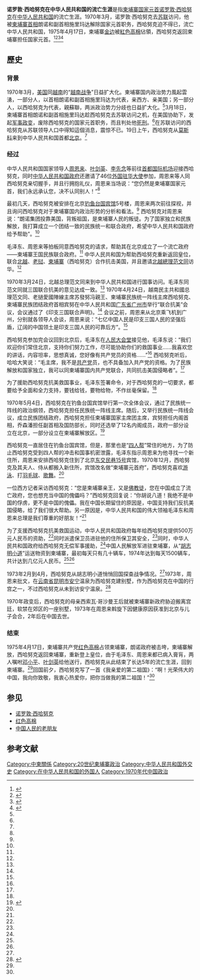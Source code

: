 {{noteTA
|1=zh-cn:朗诺;zh-tw:龍諾;zh-hk:朗諾;
|2=zh-cn:西哈努克;zh-tw:施亞努;zh-hk:施漢諾;zh-sg:西哈诺;
}}'''诺罗敦·西哈努克在中华人民共和国的流亡生涯'''是指[[柬埔寨国王|柬埔寨国家元首]][[诺罗敦·西哈努克|诺罗敦·西哈努克]]在[[中华人民共和国|中华人民共和国]]的流亡生涯。1970年3月，诺罗敦·西哈努克去[[苏联|苏联]]访问，他被[[柬埔寨首相|柬埔寨首相]]朗诺和副首相施里玛达解除国家元首职务，西哈努克迫不得已，流亡中华人民共和国，1975年4月17日，柬埔寨[[金边|金边]]被[[紅色高棉|紅色高棉]]佔領，西哈努克返回柬埔寨担任国家元首。<ref name="fish" >{{cite journal | author1 =李哲 | title =《西哈努克在中国的5年流亡岁月》| journal =《[[老年人_(杂志)|老年人]]》 | volume =6 | year = 2013 | pages =38-39  | issn =1007-2616 }}</ref><ref name="rmw" >{{cite web |url=http://theory.people.com.cn/n/2012/1015/c148980-19262314.html |title=回顾历史：西哈努克亲王流亡中国五年间 |accessdate=2013-12-04 |date=2012-10-15 |publisher=人民网 |work=万鹏 |archive-url=https://web.archive.org/web/20140301130505/http://theory.people.com.cn/n/2012/1015/c148980-19262314.html |archive-date=2014-03-01 |dead-url=yes }}</ref><ref name="china" >{{cite web |url=http://www.china.com.cn/photochina/zhuanti/2012-10/18/content_26832159_3.htm |title=西哈努克亲王流亡中国五年间[组图] |accessdate=2013-12-04 |date=2012-10-18 |work=中国网 |archive-date=2014-03-02 |archive-url=https://web.archive.org/web/20140302202257/http://www.china.com.cn/photochina/zhuanti/2012-10/18/content_26832159_3.htm |dead-url=no }}</ref><ref name="man">{{cite web|url=http://ngzb.gxnews.com.cn/html/2012-10/16/content_742053.htm|title=西哈努克流亡中国时获隆重接待|accessdate=2013-12-04|date=2012-10-16|work=南国早报|deadurl=yes|archiveurl=https://web.archive.org/web/20140302140855/http://ngzb.gxnews.com.cn/html/2012-10/16/content_742053.htm|archivedate=2014-03-02|df=}}</ref>

==歷史==
===背景===
1970年3月，[[美国|美国]]同[[越南|越南]]的“[[越南战争|越南战争]]”日益扩大化。柬埔寨国内政治势力風起雲湧，一部分人，以首相朗诺和副首相施里玛达为代表，亲西方、亲美国；另一部分人，以西哈努克为代表，親蘇聯，两派政治势力分歧也日益扩大化。<ref name="fish" />3月18日，柬埔寨首相朗诺和副首相施里玛达趁西哈努克去苏联访问之机，在美国协助下，发起[[1970年柬埔寨政變|军事政变]]，废除西哈努克的国家元首职务，而且判处他[[死刑|死刑]]。<ref name="fish" />在苏联访问的西哈努克从苏联领导人口中得知這個消息，震惊不已。19日上午，西哈努克从[[莫斯科|莫斯科]]来到中华人民共和国首都[[北京|北京]]。<ref name="fish" />

===经过===
中华人民共和国国家领导人[[周恩来|周恩来]]、[[叶剑英|叶剑英]]、[[李先念|李先念]]等前往[[首都国际机场|首都国际机场]]迎接西哈努克，同时[[中华人民共和国政府|中华人民共和国政府]]还邀请了46位[[使节|外国驻华大使]]参加，周恩来等人同西哈努克亲切握手，并且行拥抱礼仪，周恩来当场说：“您仍然是柬埔寨国家元首，我们永远承认您，决不认同别人！”<ref name="fish" />

最初几天，西哈努克被安排在北京[[钓鱼台国宾馆|钓鱼台国宾馆]]5号楼，周恩来两次前往探视，并且询问西哈努克对于柬埔寨国内政治形势的分析和看法。<ref name="fish" />
西哈努克对周恩来说：“朗诺集团投靠美国，背叛祖国，是柬埔寨人民的叛徒。为了国家独立和民族解放，我打算成立一个团结一致的民族统一和联合政府，希望中华人民共和国政府给予帮助”。<ref name="fish" />

毛泽东、周恩来等拍板同意西哈努克的请求，帮助其在北京成立了一个流亡政府——柬埔寨王国民族联合政府。<ref name="fish" />
中华人民共和国为帮助西哈努克重新返回皇位，联合[[北越|北越]]、[[老挝|老挝]]、[[柬埔寨|柬埔寨]]（西哈努克）合作抗击美国，并且邀请[[越南总理|北越總理]][[范文同|范文同]]访华。<ref name="fish" />

1970年3月24日，北越总理范文同来到中华人民共和国进行国事访问。毛泽东同范文同就三国联合抗美的意见达成一致。<ref name="fish" />
1970年4月24日，越南民主共和國总理范文同、老撾愛國陣線主席苏發努冯親王、柬埔寨民族统一阵线主席西哈努克、柬埔寨民族团结政府首相宾努在中华人民共和国[[广东省|广东省]][[广州市|广州市]]举行“联合抗美”会议，会议通过了《印支三国联合声明》。<ref name="fish" />
会议之前，周恩来从北京乘飞机到广州，分别就各领导人会谈，周恩来说：“七亿中国人民是印支三国人民的坚强后盾，辽阔的中国领土是印支三国人民的可靠后方”。<ref name="fish" />

西哈努克参加完会议回到北京后，毛泽东在[[人民大会堂|人民大会堂]]接见他，毛泽东说：“我们欢迎你们常住北京，支持你们努力工作，尽可能协助你们的救国事业……我喜欢您的讲话，内容坦率，思想真诚，您好像有共产党员的资格……”<ref name="fish" />
西哈努克听后，哈哈大笑说：“毛主席，我不是[[共产党|共产党]]员，也不具备加入共产党的资格。为了民族解放和国家独立，我可以同柬埔寨国内共产党联合，共同抗击美国侵略者”。<ref name="fish" />

为了援助西哈努克抗美救国事业，毛泽东签署命令，对于西哈努克的一切要求，都要给予全面和全力支持，要钱给钱，要物给物，不作丝毫保留。<ref name="fish" />

1970年5月4日，西哈努克在钓鱼台国宾馆举行第一次全体会议，通过了民族统一阵线的政治纲领，西哈努克担任民族统一阵线主席。随后，又举行民族统一阵线会议，成立民族团结政府，西哈努克担任柬埔寨国家主席团主席，宾努担任内阁首相，乔森潘担任副首相及国防部长，同时还选举了12名内阁成员，政府一部分设立在北京，一部分设立在柬埔寨解放区。<ref name="sina">{{cite web |url=http://news.sina.com.cn/c/2004-09-15/06213669156s.shtml |title=西哈努克亲王流亡中国五年间 |accessdate=2013-12-04 |date=2004-09-15 |publisher=新浪网 |work=中华人民共和国驻新加坡、越南大使 张青 |archive-date=2004-09-29 |archive-url=https://web.archive.org/web/20040929235430/http://news.sina.com.cn/c/2004-09-15/06213669156s.shtml |dead-url=no }}</ref>

西哈努克一直居住在钓鱼台国宾馆，但是，那里也是“[[四人帮|四人帮]]”常住的地方，为了防止西哈努克受到四人帮的冲击和国事机密泄露，毛泽东指示周恩来为他寻找一个新住所，周恩来安排西哈努克住到了北京[[东交民巷15号|东交民巷15号]]宾馆，1970年12月，西哈努克及其夫人、侍从都搬入新住所，宾馆改名做“柬埔寨元首府”，西哈努克喜欢[[游泳|游泳]]、打[[羽毛球|羽毛球]]、[[歌舞|歌舞]]。<ref name="fish" />

一位西方记者采访西哈努克：“您是柬埔寨亲王，又是[[佛教徒|佛教徒]]，您在中国成立了流亡政府，您也想充当中国的傀儡吗？”西哈努克回复说：“你胡说八道！我绝不是中国的俘虏，更不是中国的傀儡。我在中国长期留住的原因是，中国支持我们反抗美国侵略，给了我们很大帮助。另一原因是，中华人民共和国的伟大领袖毛泽东和周恩来总理是我们尊重的好朋友！”<ref name="sina" />

为了支援西哈努克抗美救国运动，中华人民共和国政府每年给西哈努克提供500万元人民币的资助，<ref name="sina" />同时派遣保卫员进驻他的住所保卫其安全，<ref name="sina" />同时，中华人民共和国政府给西哈努克无偿军事援助，<ref name="sina" />中国人民解放军进驻柬埔寨，从“[[胡志明小道|胡志明小道]]”运送物资到柬埔寨，最初每天只有几十辆车，1974年达到每天1500辆车，共计达到几亿元人民币。<ref name="fish" /><ref name="sina" />

1973年2月到4月，西哈努克从胡志明小道悄悄回国探查战争情况。<ref name="sina" />1973年，周恩来批文，在[[云南省|云南省]][[昆明市|昆明市]][[安宁市|安宁]]温泉为西哈努克建别墅，作为西哈努克在中国的行宫之一，不过西哈努克从未到访安宁温泉。<ref>{{cite news |author=罗南疆 |title=安宁有栋别墅是为西哈努克特建的 |url=http://news.sina.com.cn/o/2012-10-16/065725365851.shtml |newspaper=云南网 |date=2012-10-16 |access-date=2020-09-07}}</ref>

1970年政变后，西哈努克的母亲西索瓦·哥沙曼王后就被柬埔寨新政府胁迫搬离宫廷，软禁在郊区的一座别墅，1973年在周恩来斡旋下因健康原因获准到北京与儿子会合，2年后在中国去世。

===结束===
1975年4月17日，柬埔寨共产党[[红色高棉|红色高棉]]占领柬埔寨，朗诺政府被击垮，柬埔寨解放，西哈努克返回柬埔寨，重新登上皇位，由于毛泽东、周恩来都已病入膏肓，两人嘱咐[[邓小平|邓小平]]、[[叶剑英|叶剑英]]给他送行，西哈努克从此结束了长达5年的流亡生涯，回到柬埔寨。<ref name="fish" />回国前夕，西哈努克写了一首《我亲爱的第二祖国》：“啊！光荣伟大的中国，我向你致敬，我衷心热爱你，把你当做我的第二祖国！”<ref name="sina" />

== 参见 ==
* [[诺罗敦·西哈努克|诺罗敦·西哈努克]]
* [[红色高棉|红色高棉]]
* [[中国人民的老朋友|中国人民的老朋友]]
== 参考文献 ==
{{Reflist|2}}

{{DEFAULTSORT:N诺}}
[[Category:中柬關係|Category:中柬關係]]
[[Category:20世纪柬埔寨政治|Category:20世纪柬埔寨政治]]
[[Category:中华人民共和国外交史|Category:中华人民共和国外交史]]
[[Category:在中华人民共和国的外国人|Category:在中华人民共和国的外国人]]
[[Category:1970年代中国政治|Category:1970年代中国政治]]